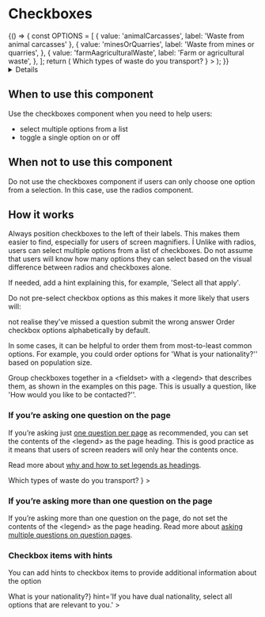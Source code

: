 <!-- Global imports -->


<!-- Local imports -->


<Meta id='D-Checkboxes' title='Checkboxes' component={Checkboxes} />

# Checkboxes

<Canvas withToolbar>
  <Story name='Checkboxes'>
    {() => {
      const OPTIONS = [
        { value: 'animalCarcasses', label: 'Waste from animal carcasses' },
        {
          value: 'minesOrQuarries',
          label: 'Waste from mines or quarries',
        },
        {
          value: 'farmAagriculturalWaste',
          label: 'Farm or agricultural waste',
        },
      ];
      return (
        <FormGroup
          id='checkboxes'
          hint='Select all that apply'
          label={
            <h1 className='govuk-heading-l'>
              Which types of waste do you transport?
            </h1>
          }
        >
          <Checkboxes
            id='checkboxes'
            fieldId='which-types-of-waste-checkboxes'
            options={OPTIONS}
          />
        </FormGroup>
      );
    }}
  </Story>
</Canvas>

<Details summary='Properties' className='no-indent'>
  <ArgsTable of={Checkboxes} />
</Details>

## When to use this component

Use the checkboxes component when you need to help users:

- select multiple options from a list
- toggle a single option on or off

## When not to use this component

Do not use the checkboxes component if users can only choose one option from a selection. In this case, use the radios component.

## How it works

Always position checkboxes to the left of their labels. This makes them easier to find, especially for users of screen magnifiers.
Í
Unlike with radios, users can select multiple options from a list of checkboxes. Do not assume that users will know how many options they can select based on the visual difference between radios and checkboxes alone.

If needed, add a hint explaining this, for example, 'Select all that apply'.

Do not pre-select checkbox options as this makes it more likely that users will:

not realise they've missed a question
submit the wrong answer
Order checkbox options alphabetically by default.

In some cases, it can be helpful to order them from most-to-least common options. For example, you could order options for 'What is your nationality?'' based on population size.

Group checkboxes together in a <fieldset\> with a <legend\> that describes them, as shown in the examples on this page. This is usually a question, like 'How would you like to be contacted?''.

### If you’re asking one question on the page

If you’re asking just [one question per page] as recommended, you can set the
contents of the <legend\> as the page heading. This is good practice as it
means that users of screen readers will only hear the contents once.

Read more about [why and how to set legends as headings].

<Canvas>
  <Story name='Standard'>
    <FormGroup
      id='standard'
      hint='Select all that apply'
      label={
        <h1 className='govuk-heading-l'>
          Which types of waste do you transport?
        </h1>
      }
    >
      <Checkboxes
        id='standard'
        fieldId='which-types-of-waste-standard'
        options={[
          { value: 'animalCarcasses', label: 'Waste from animal carcasses' },
          {
            value: 'minesOrQuarries',
            label: 'Waste from mines or quarries',
          },
          {
            value: 'farmAagriculturalWaste',
            label: 'Farm or agricultural waste',
          },
        ]}
      />
    </FormGroup>
  </Story>
</Canvas>

### If you’re asking more than one question on the page

If you’re asking more than one question on the page, do not set the contents of
the <legend\> as the page heading. Read more about [asking multiple questions
on question pages].

<Canvas>
  <Story name='No heading'>
    <FormGroup
      id='no-heading'
      label='Which types of waste do you transport?'
      hint='Select all that apply'
    >
      <Checkboxes
        id='no-heading'
        fieldId='which-types-of-waste-no-heading'
        options={[
          { value: 'animalCarcasses', label: 'Waste from animal carcasses' },
          {
            value: 'minesOrQuarries',
            label: 'Waste from mines or quarries',
          },
          {
            value: 'farmAagriculturalWaste',
            label: 'Farm or agricultural waste',
          },
        ]}
      />
    </FormGroup>
  </Story>
</Canvas>

### Checkbox items with hints

You can add hints to checkbox items to provide additional information about the option

<Canvas>
  <Story name='With Hints'>
    <FormGroup
      id='standard'
      label={<h1 className='govuk-heading-l'>What is your nationality?</h1>}
      hint='If you have dual nationality, select all options that are relevant to you.'
    >
      <Checkboxes
        id='standard'
        fieldId='what-nationality-hints'
        options={[
          {
            value: 'British',
            label: 'British',
            hint: 'including English, Scottish, Welsh and Northern Irish',
          },
          {
            value: 'Irish',
            label: 'Irish',
          },
          {
            value: 'CitizenOfAnotherCountry',
            label: 'Citizen of another country',
          },
        ]}
      />
    </FormGroup>
  </Story>
</Canvas>

[one question per page]: https://design-system.service.gov.uk/patterns/question-pages/#start-by-asking-one-question-per-page
[why and how to set legends as headings]: https://design-system.service.gov.uk/get-started/labels-legends-headings
[asking multiple questions on question pages]: https://design-system.service.gov.uk/patterns/question-pages/#asking-multiple-questions-on-a-page
